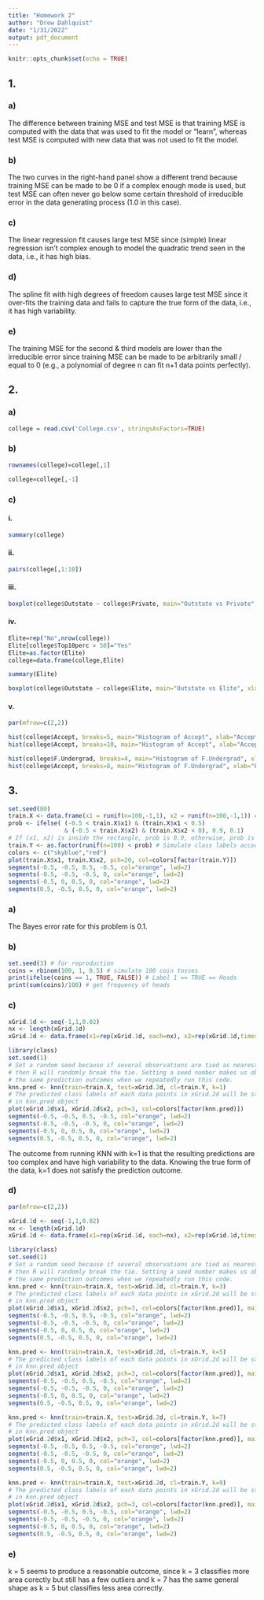 ```yaml
---
title: "Homework 2"
author: "Drew Dahlquist"
date: "1/31/2022"
output: pdf_document
---
```


```r
knitr::opts_chunk$set(echo = TRUE)
```

## 1.

### a)

The difference between training MSE and test MSE is that training MSE is computed with the data that was used to fit the model or "learn", whereas test MSE is computed with new data that was not used to fit the model.

### b)

The two curves in the right-hand panel show a different trend because training MSE can be made to be 0 if a complex enough mode is used, but test MSE can often never go below some certain threshold of irreducible error in the data generating process (1.0 in this case).

### c)

The linear regression fit causes large test MSE since (simple) linear regression isn't complex enough to model the quadratic trend seen in the data, i.e., it has high bias.

### d)

The spline fit with high degrees of freedom causes large test MSE since it over-fits the training data and fails to capture the true form of the data, i.e., it has high variability.

### e)

The training MSE for the second & third models are lower than the irreducible error since training MSE can be made to be arbitrarily small / equal to 0 (e.g., a polynomial of degree n can fit n+1 data points perfectly).

## 2.

### a)

```r
college = read.csv('College.csv', stringsAsFactors=TRUE)
```

### b)

```r
rownames(college)=college[,1]

college=college[,-1]
```

### c)

#### i.

```r
summary(college)
```

#### ii.

```r
pairs(college[,1:10])
```

#### iii.

```r
boxplot(college$Outstate ~ college$Private, main="Outstate vs Private", xlab="Private", ylab="Outstate")
```

#### iv.

```r
Elite=rep("No",nrow(college))
Elite[college$Top10perc > 50]="Yes"
Elite=as.factor(Elite)
college=data.frame(college,Elite)

summary(Elite)

boxplot(college$Outstate ~ college$Elite, main="Outstate vs Elite", xlab="Elite", ylab="Outstate")
```

#### v.

```r
par(mfrow=c(2,2))

hist(college$Accept, breaks=5, main="Histogram of Accept", xlab="Accept", col="blue")
hist(college$Accept, breaks=10, main="Histogram of Accept", xlab="Accept", col="orange")

hist(college$F.Undergrad, breaks=4, main="Histogram of F.Undergrad", xlab="F.Undergrad", col="blue")
hist(college$Accept, breaks=8, main="Histogram of F.Undergrad", xlab="F.Undergrad", col="orange")
```

## 3.

```r
set.seed(80)
train.X <- data.frame(x1 = runif(n=100,-1,1), x2 = runif(n=100,-1,1)) # Randomly select 100 locations of (x1, x2)
prob <- ifelse( (-0.5 < train.X$x1) & (train.X$x1 < 0.5)
                & (-0.5 < train.X$x2) & (train.X$x2 < 0), 0.9, 0.1)
# If (x1, x2) is inside the rectangle, prob is 0.9, otherwise, prob is 0.1
train.Y <- as.factor(runif(n=100) < prob) # Simulate class labels according to prob
colors <- c("skyblue","red")
plot(train.X$x1, train.X$x2, pch=20, col=colors[factor(train.Y)])
segments(-0.5, -0.5, 0.5, -0.5, col="orange", lwd=2)
segments(-0.5, -0.5, -0.5, 0, col="orange", lwd=2)
segments(-0.5, 0, 0.5, 0, col="orange", lwd=2)
segments(0.5, -0.5, 0.5, 0, col="orange", lwd=2)
```

### a)

The Bayes error rate for this problem is 0.1.

### b)

```r
set.seed(3) # for reproduction
coins = rbinom(100, 1, 0.5) # simulate 100 coin tosses
print(ifelse(coins == 1, TRUE, FALSE)) # Label 1 == TRUE == Heads
print(sum(coins)/100) # get frequency of heads
```

### c)

```r
xGrid.1d <- seq(-1,1,0.02)
nx <- length(xGrid.1d)
xGrid.2d <- data.frame(x1=rep(xGrid.1d, each=nx), x2=rep(xGrid.1d,times=nx))

library(class)
set.seed(1)
# Set a random seed because if several observations are tied as nearest neighbors,
# then R will randomly break the tie. Setting a seed number makes us obtain
# the same prediction outcomes when we repeatedly run this code.
knn.pred <- knn(train=train.X, test=xGrid.2d, cl=train.Y, k=1)
# The predicted class labels of each data points in xGrid.2d will be stored
# in knn.pred object
plot(xGrid.2d$x1, xGrid.2d$x2, pch=3, col=colors[factor(knn.pred)])
segments(-0.5, -0.5, 0.5, -0.5, col="orange", lwd=2)
segments(-0.5, -0.5, -0.5, 0, col="orange", lwd=2)
segments(-0.5, 0, 0.5, 0, col="orange", lwd=2)
segments(0.5, -0.5, 0.5, 0, col="orange", lwd=2)
```

The outcome from running KNN with k=1 is that the resulting predictions are too complex and have high variability to the data. Knowing the true form of the data, k=1 does not satisfy the prediction outcome.

### d)

```r
par(mfrow=c(2,2))

xGrid.1d <- seq(-1,1,0.02)
nx <- length(xGrid.1d)
xGrid.2d <- data.frame(x1=rep(xGrid.1d, each=nx), x2=rep(xGrid.1d,times=nx))

library(class)
set.seed(1)
# Set a random seed because if several observations are tied as nearest neighbors,
# then R will randomly break the tie. Setting a seed number makes us obtain
# the same prediction outcomes when we repeatedly run this code.
knn.pred <- knn(train=train.X, test=xGrid.2d, cl=train.Y, k=3)
# The predicted class labels of each data points in xGrid.2d will be stored
# in knn.pred object
plot(xGrid.2d$x1, xGrid.2d$x2, pch=3, col=colors[factor(knn.pred)], main='k = 3')
segments(-0.5, -0.5, 0.5, -0.5, col="orange", lwd=2)
segments(-0.5, -0.5, -0.5, 0, col="orange", lwd=2)
segments(-0.5, 0, 0.5, 0, col="orange", lwd=2)
segments(0.5, -0.5, 0.5, 0, col="orange", lwd=2)

knn.pred <- knn(train=train.X, test=xGrid.2d, cl=train.Y, k=5)
# The predicted class labels of each data points in xGrid.2d will be stored
# in knn.pred object
plot(xGrid.2d$x1, xGrid.2d$x2, pch=3, col=colors[factor(knn.pred)], main='k = 5')
segments(-0.5, -0.5, 0.5, -0.5, col="orange", lwd=2)
segments(-0.5, -0.5, -0.5, 0, col="orange", lwd=2)
segments(-0.5, 0, 0.5, 0, col="orange", lwd=2)
segments(0.5, -0.5, 0.5, 0, col="orange", lwd=2)

knn.pred <- knn(train=train.X, test=xGrid.2d, cl=train.Y, k=7)
# The predicted class labels of each data points in xGrid.2d will be stored
# in knn.pred object
plot(xGrid.2d$x1, xGrid.2d$x2, pch=3, col=colors[factor(knn.pred)], main='k = 7')
segments(-0.5, -0.5, 0.5, -0.5, col="orange", lwd=2)
segments(-0.5, -0.5, -0.5, 0, col="orange", lwd=2)
segments(-0.5, 0, 0.5, 0, col="orange", lwd=2)
segments(0.5, -0.5, 0.5, 0, col="orange", lwd=2)

knn.pred <- knn(train=train.X, test=xGrid.2d, cl=train.Y, k=9)
# The predicted class labels of each data points in xGrid.2d will be stored
# in knn.pred object
plot(xGrid.2d$x1, xGrid.2d$x2, pch=3, col=colors[factor(knn.pred)], main='k = 9')
segments(-0.5, -0.5, 0.5, -0.5, col="orange", lwd=2)
segments(-0.5, -0.5, -0.5, 0, col="orange", lwd=2)
segments(-0.5, 0, 0.5, 0, col="orange", lwd=2)
segments(0.5, -0.5, 0.5, 0, col="orange", lwd=2)
```

### e)

k = 5 seems to produce a reasonable outcome, since k = 3 classifies more area corectly but still has a few outliers and k = 7 has the same general shape as k = 5 but classifies less area correctly.
